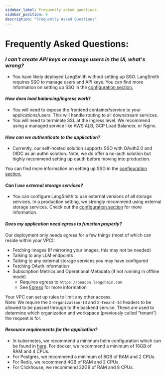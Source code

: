 ```yaml
---
sidebar_label: Frequently asked questions
sidebar_position: 9
description: "Frequently Asked Questions"
---
```


# Frequently Asked Questions:

### _I can't create API keys or manage users in the UI, what's wrong?_

- You have likely deployed LangSmith without setting up SSO. LangSmith requires SSO to manage users and API keys. You can find more information on setting up SSO in the [configuration section.](../self_hosting/configuration/sso)

#### _How does load balancing/ingress work_?

- You will need to expose the frontend container/service to your applications/users. This will handle routing to all downstream services.
- You will need to terminate SSL at the ingress level. We recommend using a managed service like AWS ALB, GCP Load Balancer, or Nginx.

#### _How can we authenticate to the application?_

- Currently, our self-hosted solution supports SSO with OAuth2.0 and OIDC as an authn solution. Note, we do offer a no-auth solution but highly recommend setting up oauth before moving into production.

You can find more information on setting up SSO in the [configuration section.](../self_hosting/configuration/sso)

#### _Can I use external storage services?_

- You can configure LangSmith to use external versions of all storage services. In a production setting, we strongly recommend using external storage services. Check out the [configuration section](../self_hosting/configuration) for more information.

#### _Does my application need egress to function properly?_

Our deployment only needs egress for a few things (most of which can reside within your VPC):

- Fetching images (If mirroring your images, this may not be needed)
- Talking to any LLM endpoints
- Talking to any external storage services you may have configured
- Fetching OAuth information
- Subscription Metrics and Operational Metadata (if not running in offline mode)
  - Requires egress to `https://beacon.langchain.com`
  - See [Egress](../self_hosting/egress) for more information

Your VPC can set up rules to limit any other access.  
Note: We require the `X-Organization-Id` and `X-Tenant-Id` headers to be allowed to be passed through to the backend service. These are used to determine which organization and workspace (previously called "tenant") the request is for.

#### _Resource requirements for the application?_

- In kubernetes, we recommend a minimum helm configuration which can be found in [here](https://github.com/langchain-ai/helm/blob/main/charts/langsmith/examples/medium_size.yaml). For docker, we recommend a minimum of 16GB of RAM and 4 CPUs.
- For Postgres, we recommend a minimum of 8GB of RAM and 2 CPUs.
- For Redis, we recommend 4GB of RAM and 2 CPUs.
- For Clickhouse, we recommend 32GB of RAM and 8 CPUs.

